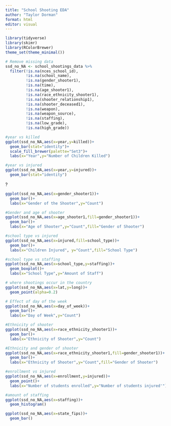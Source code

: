 ```yaml
---
title: "School Shooting EDA"
author: "Taylor Dorman"
format: html
editor: visual
---
```


```r
library(tidyverse)
library(skimr)
library(RColorBrewer)
theme_set(theme_minimal())
```

```r
# Remove missing data  
ssd_no_NA <- school_shootings_data %>% 
  filter(!is.na(nces_school_id),
         !is.na(school_name),
         !is.na(gender_shooter1),
         !is.na(time),
         !is.na(age_shooter1),
         !is.na(race_ethnicity_shooter1),
         !is.na(shooter_relationship1),
         !is.na(shooter_deceased1),
         !is.na(weapon),
         !is.na(weapon_source),
         !is.na(staffing),
         !is.na(low_grade),
         !is.na(high_grade))
```

```r
#year vs killed  
ggplot(ssd_no_NA,aes(x=year,y=killed))+
  geom_bar(stat="identity")+
  scale_fill_brewer(palette="Set3")+
  labs(x="Year",y="Number of Children Killed")
```

```r
#year vs injured
ggplot(ssd_no_NA,aes(x=year,y=injured))+
  geom_bar(stat="identity")
```

?
```r
ggplot(ssd_no_NA,aes(x=gender_shooter1))+
  geom_bar()+
  labs(x="Gender of the Shooter",y="Count")
```

```r
#Gender and age of shooter
ggplot(ssd_no_NA,aes(x=age_shooter1,fill=gender_shooter1))+
  geom_bar()+
  labs(x="Age of Shooter",y="Count",fill="Gender of Shooter")
```

```r
#school type vs injured
ggplot(ssd_no_NA,aes(x=injured,fill=school_type))+
  geom_bar()+
  labs(x="Children Injured", y="Count",fill="School Type")
```

```r
#school type vs staffing
ggplot(ssd_no_NA,aes(x=school_type,y=staffing))+
  geom_boxplot()+
  labs(x="School Type",y="Amount of Staff")
```

```r
# where shootings occur in the country
ggplot(ssd_no_NA,aes(x=lat,y=long))+
  geom_point(alpha=0.2)
```

```r
# Effect of day of the week
ggplot(ssd_no_NA,aes(x=day_of_week))+
  geom_bar()+
  labs(x="Day of Week",y="Count")
```

```r
#Ethnicity of shooter
ggplot(ssd_no_NA,aes(x=race_ethnicity_shooter1))+
  geom_bar()+
  labs(x="Ethnicity of Shooter",y="Count")
```

```r
#Ethnicity and gender of shooter
ggplot(ssd_no_NA,aes(x=race_ethnicity_shooter1,fill=gender_shooter1))+
  geom_bar()+
  labs(x="Ethnicity of Shooter",y="Count",fill="Gender of Shooter")
```


```r
#enrollment vs injured
ggplot(ssd_no_NA,aes(x=enrollment,y=injured))+
  geom_point()+
  labs(x="Number of students enrolled",y="Number of students injured'")
```

```r
#amount of staffing
ggplot(ssd_no_NA,aes(x=staffing))+
  geom_histogram()
```

```r
ggplot(ssd_no_NA,aes(x=state_fips))+
  geom_bar()
```
